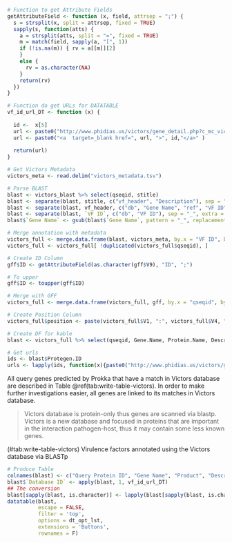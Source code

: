 ```r
# Function to get Attribute Fields
getAttributeField <- function (x, field, attrsep = ";") { 
  s = strsplit(x, split = attrsep, fixed = TRUE) 
  sapply(s, function(atts) { 
    a = strsplit(atts, split = "=", fixed = TRUE) 
    m = match(field, sapply(a, "[", 1)) 
    if (!is.na(m)) { rv = a[[m]][2] 
    } 
    else { 
      rv = as.character(NA) 
    } 
    return(rv) 
  }) 
}

# Function do get URLs for DATATABLE
vf_id_url_DT <- function (x) {
  
  id <-  x[5]
  url <- paste0("http://www.phidias.us/victors/gene_detail.php?c_mc_victor_id=", id)
  url <- paste0("<a  target=_blank href=", url, ">", id,"</a>" )
  
  return(url)
}

# Get Victors Metadata
victors_meta <- read.delim("victors_metadata.tsv")
```

```r
# Parse BLAST
blast <- victors_blast %>% select(qseqid, stitle)
blast <- separate(blast, stitle, c("vf_header", "Description"), sep = " ", extra = "merge")
blast <- separate(blast, vf_header, c("db", "Gene Name", "ref", "VF ID"), sep = "~~~", extra = "merge")
blast <- separate(blast, `VF ID`, c("db", "VF ID"), sep = "_", extra = "merge")
blast$`Gene Name` <- gsub(blast$`Gene Name`, pattern = "_", replacement = " ")

# Merge annotation with metadata
victors_full <- merge.data.frame(blast, victors_meta, by.x = "VF ID", by.y = "NCBI.Protein.GI")
victors_full <- victors_full[ !duplicated(victors_full$qseqid), ]

# Create ID Column
gff$ID <- getAttributeField(as.character(gff$V9), "ID", ";")

# To upper
gff$ID <- toupper(gff$ID)

# Merge with GFF
victors_full <- merge.data.frame(victors_full, gff, by.x = "qseqid", by.y = "ID")

# Create Position Column
victors_full$position <- paste(victors_full$V1, ":", victors_full$V4, "-", victors_full$V5, sep = "")

# Create DF for kable
blast <- victors_full %>% select(qseqid, Gene.Name, Protein.Name, Description, Protegen.ID, position)

# Get urls
ids <- blast$Protegen.ID
urls <- lapply(ids, function(x){paste0("http://www.phidias.us/victors/gene_detail.php?c_mc_victor_id=", x)})
```

All query genes predicted by Prokka that have a match in Victors database are described in Table \@ref(tab:write-table-victors). In order to make further investigations easier, all genes are linked to its matches in Victors database.

> Victors database is protein-only thus genes are scanned via blastp. Victors is a new database and focused in proteins that are important in the interaction pathogen-host, thus it may contain some less known genes.

<caption>(#tab:write-table-victors) Virulence factors annotated using the Victors database via BLASTp</caption>
```r
# Produce Table
colnames(blast) <- c("Query Protein ID", "Gene Name", "Product", "Description", "Database ID", "Query Protein Coordinates")
blast$`Database ID` <- apply(blast, 1, vf_id_url_DT)
## The conversion
blast[sapply(blast, is.character)] <- lapply(blast[sapply(blast, is.character)], as.factor)
datatable(blast,
          escape = FALSE,
          filter = 'top',
          options = dt_opt_lst,
          extensions = 'Buttons',
          rownames = F)
```